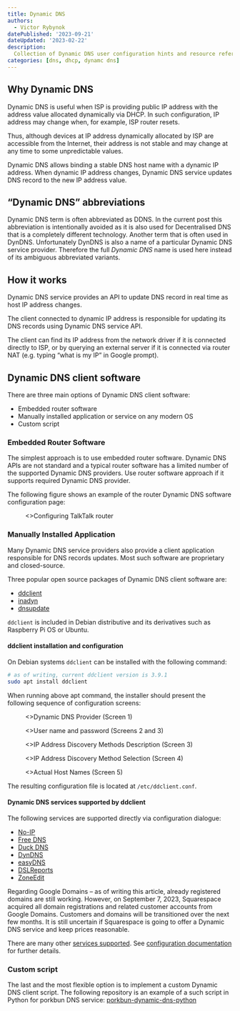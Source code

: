 ```yaml
---
title: Dynamic DNS
authors:
  - Victor Rybynok
datePublished: '2023-09-21'
dateUpdated: '2023-02-22'
description:
  Collection of Dynamic DNS user configuration hints and resource references.
categories: [dns, dhcp, dynamc dns]
---
```


## Why Dynamic DNS

Dynamic DNS is useful when ISP is providing public IP address with the address
value allocated dynamically via DHCP. In such configuration, IP address may
change when, for example, ISP router resets.

Thus, although devices at IP address dynamically allocated by ISP are accessible
from the Internet, their address is not stable and may change at any time to
some unpredictable values.

Dynamic DNS allows binding a stable DNS host name with a dynamic IP
address. When dynamic IP address changes, Dynamic DNS service updates DNS record
to the new IP address value.

## “Dynamic DNS” abbreviations

Dynamic DNS term is often abbreviated as DDNS. In the current post this
abbreviation is intentionally avoided as it is also used for Decentralised DNS
that is a completely different technology. Another term that is often used in
DynDNS. Unfortunately DynDNS is also a name of a particular Dynamic DNS service
provider. Therefore the full _Dynamic DNS_ name is used here instead of its
ambiguous abbreviated variants.

## How it works

Dynamic DNS service provides an API to update DNS record in real time as host IP
address changes.

The client connected to dynamic IP address is responsible for updating its DNS
records using Dynamic DNS service API.

The client can find its IP address from the network driver if it is connected
directly to ISP, or by querying an external server if it is connected via router
NAT (e.g. typing “what is my IP” in Google prompt).

## Dynamic DNS client software

There are three main options of Dynamic DNS client software:
* Embedded router software
* Manually installed application or service on any modern OS
* Custom script

### Embedded Router Software

The simplest approach is to use embedded router software. Dynamic DNS APIs are
not standard and a typical router software has a limited number of the supported
Dynamic DNS providers. Use router software approach if it supports required
Dynamic DNS provider.

The following figure shows an example of the router Dynamic DNS software
configuration page:

<figure>
  <Image
    src="static/talktalk-router.png"
    alt=""
    className="!rounded-none"
    priority
  />
  <figcaption>
    <>Configuring TalkTalk router</>
  </figcaption>
</figure>

### Manually Installed Application

Many Dynamic DNS service providers also provide a client application responsible
for DNS records updates. Most such software are proprietary and closed-source.

Three popular open source packages of Dynamic DNS client software are:

* [ddclient](https://github.com/ddclient/ddclient)
* [inadyn](https://github.com/troglobit/inadyn)
* [dnsupdate](https://github.com/lopsided98/dnsupdate)

`ddclient` is included in Debian distributive and its derivatives such as
Raspberry Pi OS or Ubuntu.

#### ddclient installation and configuration

On Debian systems `ddclient` can be installed with the following command:

```bash
# as of writing, current ddclient version is 3.9.1
sudo apt install ddclient
```

When running above apt command, the installer should present the following
sequence of configuration screens:

<figure>
  <Image
    src="static/ddclient-config-1-provider.png"
    alt=""
    className="!rounded-none"
    priority
  />
  <figcaption>
    <>Dynamic DNS Provider (Screen 1)</>
  </figcaption>
</figure>

<figure>
  <Image
    src="static/ddclient-config-2-3-password.png"
    alt=""
    className="!rounded-none"
    priority
  />
  <figcaption>
    <>User name and password (Screens 2 and 3)</>
  </figcaption>
</figure>

<figure>
  <Image
    src="static/ddclient-config-4-ip-method-desc.png"
    alt=""
    className="!rounded-none"
    priority
  />
  <figcaption>
    <>IP Address Discovery Methods Description (Screen 3)</>
  </figcaption>
</figure>

<figure>
  <Image
    src="static/ddclient-config-5-ip-method-select.png"
    alt=""
    className="!rounded-none"
    priority
  />
  <figcaption>
    <>IP Address Discovery Method Selection (Screen 4)</>
  </figcaption>
</figure>

<figure>
  <Image
    src="static/ddclient-config-6-host-names.png"
    alt=""
    className="!rounded-none"
    priority
  />
  <figcaption>
    <>Actual Host Names (Screen 5)</>
  </figcaption>
</figure>

The resulting configuration file is located at `/etc/ddclient.conf`.

#### Dynamic DNS services supported by ddclient

The following services are supported directly via configuration dialogue:

* [No-IP](https://no-ip.com/)
* [Free DNS](https://freedns.afraid.org/)
* [Duck DNS](https://www.duckdns.org/)
* [DynDNS](https://www.dyndns.com/)
* [easyDNS](https://www.easydns.com/)
* [DSLReports](https://www.dslreports.com/)
* [ZoneEdit](https://www.zoneedit.com/)

Regarding Google Domains&nbsp;– as of writing this article, already registered
domains are still working. However, on September 7, 2023, Squarespace acquired
all domain registrations and related customer accounts from Google
Domains. Customers and domains will be transitioned over the next few months. It
is still uncertain if Squarespace is going to offer a Dynamic DNS service and
keep prices reasonable.

There are many other [services
supported](https://github.com/ddclient/ddclient#supported-services). See
[configuration documentation](https://ddclient.net/#configuration) for further
details.

### Custom script

The last and the most flexible option is to implement a custom Dynamic DNS client
script. The following repository is an example of a such script in Python for
porkbun DNS service: [porkbun-dynamic-dns-python](https://github.com/porkbundomains/porkbun-dynamic-dns-python)
